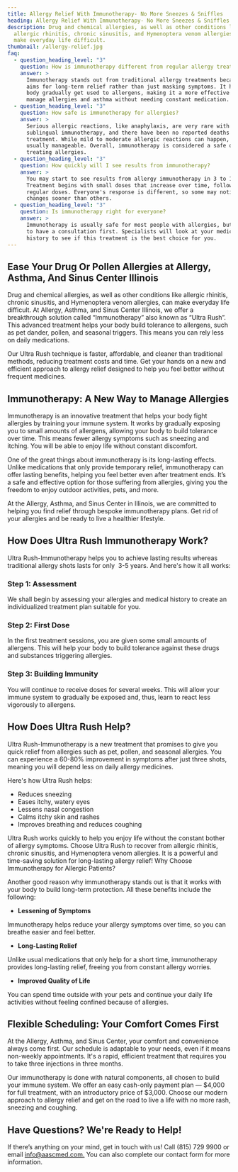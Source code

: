 ```yaml
---
title: Allergy Relief With Immunotherapy- No More Sneezes & Sniffles
heading: Allergy Relief With Immunotherapy- No More Sneezes & Sniffles
description: Drug and chemical allergies, as well as other conditions like
  allergic rhinitis, chronic sinusitis, and Hymenoptera venom allergies, can
  make everyday life difficult.
thumbnail: /allergy-relief.jpg
faq:
  - question_heading_level: "3"
    question: How is immunotherapy different from regular allergy treatments?
    answer: >
      Immunotherapy stands out from traditional allergy treatments because it
      aims for long-term relief rather than just masking symptoms. It helps your
      body gradually get used to allergens, making it a more effective way to
      manage allergies and asthma without needing constant medication.
  - question_heading_level: "3"
    question: How safe is immunotherapy for allergies?
    answer: >
      Serious allergic reactions, like anaphylaxis, are very rare with
      sublingual immunotherapy, and there have been no reported deaths from this
      treatment. While mild to moderate allergic reactions can happen, they are
      usually manageable. Overall, immunotherapy is considered a safe option for
      treating allergies.
  - question_heading_level: "3"
    question: How quickly will I see results from immunotherapy?
    answer: >
      You may start to see results from allergy immunotherapy in 3 to 12 months.
      Treatment begins with small doses that increase over time, followed by
      regular doses. Everyone's response is different, so some may notice
      changes sooner than others.
  - question_heading_level: "3"
    question: Is immunotherapy right for everyone?
    answer: >
      Immunotherapy is usually safe for most people with allergies, but you need
      to have a consultation first. Specialists will look at your medical
      history to see if this treatment is the best choice for you.
---
```

## Ease Your Drug Or Pollen Allergies at Allergy, Asthma, And Sinus Center Illinois

Drug and chemical allergies, as well as other conditions like allergic rhinitis, chronic sinusitis, and Hymenoptera venom allergies, can make everyday life difficult. At Allergy, Asthma, and Sinus Center Illinois, we offer a breakthrough solution called “Immunotherapy” also known as “Ultra Rush”. This advanced treatment helps your body build tolerance to allergens, such as pet dander, pollen, and seasonal triggers. This means you can rely less on daily medications.

Our Ultra Rush technique is faster, affordable, and cleaner than traditional methods, reducing treatment costs and time. Get your hands on a new and efficient approach to allergy relief designed to help you feel better without frequent medicines.

<ButtonList />

## Immunotherapy: A New Way to Manage Allergies

Immunotherapy is an innovative treatment that helps your body fight allergies by training your immune system. It works by gradually exposing you to small amounts of allergens, allowing your body to build tolerance over time. This means fewer allergy symptoms such as sneezing and itching. You will be able to enjoy life without constant discomfort.

One of the great things about immunotherapy is its long-lasting effects. Unlike medications that only provide temporary relief, immunotherapy can offer lasting benefits, helping you feel better even after treatment ends. It’s a safe and effective option for those suffering from allergies, giving you the freedom to enjoy outdoor activities, pets, and more.

At the Allergy, Asthma, and Sinus Center in Illinois, we are committed to helping you find relief through bespoke immunotherapy plans. Get rid of your allergies and be ready to live a healthier lifestyle. 

## How Does Ultra Rush Immunotherapy Work?

Ultra Rush-Immunotherapy helps you to achieve lasting results whereas traditional allergy shots lasts for only  3-5 years. And here's how it all works:

### Step 1: Assessment

We shall begin by assessing your allergies and medical history to create an individualized treatment plan suitable for you.

### Step 2: First Dose

In the first treatment sessions, you are given some small amounts of allergens. This will help your body to build tolerance against these drugs and substances triggering allergies.

### Step 3: Building Immunity

You will continue to receive doses for several weeks. This will allow your immune system to gradually be exposed and, thus, learn to react less vigorously to allergens.

## How Does Ultra Rush Help?

Ultra Rush-Immunotherapy is a new treatment that promises to give you quick relief from allergies such as pet, pollen, and seasonal allergies. You can experience a 60-80% improvement in symptoms after just three shots, meaning you will depend less on daily allergy medicines.

Here's how Ultra Rush helps:

- Reduces sneezing
- Eases itchy, watery eyes
- Lessens nasal congestion
- Calms itchy skin and rashes
- Improves breathing and reduces coughing

Ultra Rush works quickly to help you enjoy life without the constant bother of allergy symptoms. Choose Ultra Rush to recover from allergic rhinitis, chronic sinusitis, and Hymenoptera venom allergies. It is a powerful and time-saving solution for long-lasting allergy relief! Why Choose Immunotherapy for Allergic Patients?

Another good reason why immunotherapy stands out is that it works with your body to build long-term protection. All these benefits include the following:

- **Lessening of Symptoms**

Immunotherapy helps reduce your allergy symptoms over time, so you can breathe easier and feel better.

- **Long-Lasting Relief**

Unlike usual medications that only help for a short time, immunotherapy provides long-lasting relief, freeing you from constant allergy worries.

- **Improved Quality of Life**

You can spend time outside with your pets and continue your daily life activities without feeling confined because of allergies.

## Flexible Scheduling: Your Comfort Comes First

At the Allergy, Asthma, and Sinus Center, your comfort and convenience always come first. Our schedule is adaptable to your needs, even if it means non-weekly appointments. It's a rapid, efficient treatment that requires you to take three injections in three months. 

Our immunotherapy is done with natural components, all chosen to build your immune system. We offer an easy cash-only payment plan — $4,000 for full treatment, with an introductory price of $3,000. Choose our modern approach to allergy relief and get on the road to live a life with no more rash, sneezing and coughing. 

## Have Questions? We're Ready to Help!

If there’s anything on your mind, get in touch with us! Call (815) 729 9900 or email [info@aascmed.com.](info@aascmed.com.) You can also complete our contact form for more information.
